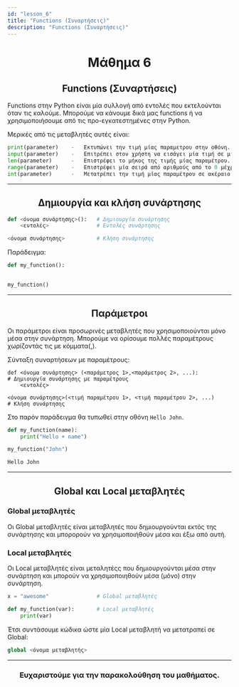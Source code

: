 ```yaml
---
id: "lesson_6"
title: "Functions (Συναρτήσεις)"
description: "Functions (Συναρτήσεις)"
---
```


<h1 style="text-align: center;"> Μάθημα 6 </h1>

<h2 style="text-align: center;"> Functions (Συναρτήσεις) </h2>

Functions στην Python είναι μία συλλογή από εντολές που εκτελούνται όταν τις καλούμε.
Μπορούμε να κάνουμε δικά μας functions ή να χρησιμοποιήσουμε από τις προ-εγκατεστημένες στην Python.

Μερικές από τις μεταβλητές αυτές είναι:
```python
print(parameter)    -   Εκτυπώνει την τιμή μίας παραμετρου στην οθόνη.
input(parameter)    -   Επιτρέπει στον χρήστη να εισάγει μία τιμή σε μία παράμετρο.
len(parameter)      -   Επιστρέφει το μήκος της τιμής μίας παραμέτρου.
range(parameter)    -   Επιστρέφει μία σειρά από αριθμούς από το 0 μέχρι την τιμή της παραμέτρου.
int(parameter)      -   Μετατρέπει την τιμή μίας παραμέτρου σε ακέραιο αριθμό.
```

---

<h2 style="text-align: center;"> Δημιουργία και κλήση συνάρτησης </h2>

```python
def <όνομα συνάρτησης>():   # Δημιουργία συνάρτησης
    <εντολές>               # Εντολές συνάρτησης

<όνομα συνάρτησης>          # Κλήση συνάρτησης 
```
Παράδειγμα: 

```python
def my_function():
    

my_function()
```

---

<h2 style="text-align: center;"> Παράμετροι </h2>

Οι παράμετροι είναι προσωρινές μεταβλητές που χρησιμοποιούνται μόνο μέσα στην συνάρτηση.
Μπορούμε να ορίσουμε πολλές παραμέτρους χωρίζοντάς τις με κόμματα(,).

Σύνταξη συναρτήσεων με παραμέτρους:
```
def <όνομα συνάρτησης> (<παράμετρος 1>,<παράμετρος 2>, ...):            # Δημιουργία συνάρτησης με παραμέτρους
    <εντολές>

<όνομα συνάρτησης>(<τιμή παραμέτρου 1>, <τιμή παραμέτρου 2>, ...)       # Κλήση συνάρτησης
``` 

Στο παρόν παράδειγμα θα τυπωθεί στην οθόνη ``` Hello John ```.
```python
def my_function(name):
    print("Hello + name")

my_function("John")

Hello John
```
---

<h2 style="text-align: center;"> Global και Local μεταβλητές </h2>

### Global μεταβλητές
Οι Global μεταβλητές είναι μεταβλητές που δημιουργούνται εκτός της συνάρτησης και μπορορούν να χρησιμοποιήθούν μέσα και έξω από αυτή.

### Local μεταβλητές
Οι Local μεταβλητές είναι μεταλητέςς που δημιουργούνται μέσα στην συνάρτηση και μπορούν να χρησιμοποιηθούν μέσα (μόνο) στην συνάρτηση.

```python
x = "awesome"               # Global μεταβλητές

def my_function(var):       # Local μεταβλητές
    print(var) 
```

Έτσι συντάσουμε κώδικα ώστε μία Local μεταβλητή να μετατραπεί σε Global:
```python
global <όνομα μεταβλητής>
```

---

<h3 style="text-align: center;"> Ευχαριστούμε για την παρακολούθηση του μαθήματος. </h3>
